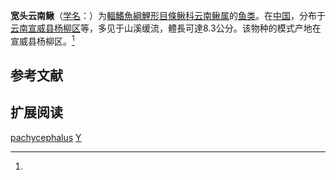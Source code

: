 {{Speciesbox
| name = 宽头云南鳅
| status = LC
| status_system = IUCN3.1
| image = 
| genus = Yunnanilus
| species = pachycephalus
| authority = Kottelat et Chu, 1988<ref name='id6434'>{{cite web| url =http://www.bioinfo.cn/db05/BjdwSpecies.php?action=view&id=6434| title =宽头云南鳅| work =中国动物物种编目数据库| publisher =中国科学院微生物研究所| author =中国科学院动物研究所| accessdate =2009-04-11| deadurl =yes| archiveurl =https://web.archive.org/web/20160305041019/http://www.bioinfo.cn/db05/BjdwSpecies.php?action=view&id=6434| archivedate =2016-03-05}}</ref>
| synonyms = 
}}

'''宽头云南鳅'''（[[学名|学名]]：{{lang|la|''Yunnanilus pachycephalus''}}）为[[輻鰭魚綱|輻鰭魚綱]][[鯉形目|鯉形目]][[條鳅科|條鳅科]][[云南鳅属|云南鳅属]]的[[鱼类|鱼类]]。在[[中国|中国]]，分布于[[云南|云南]][[宣威县|宣威县]][[杨柳区|杨柳区]]等，多见于山溪缓流，體長可達8.3公分。该物种的模式产地在宣威县杨柳区。<ref name='id6434'/>

== 参考文献 ==
{{reflist}}

== 扩展阅读 ==
{{refbegin}}
{{wikispecies-inline|Yunnanilus pachycephalus|宽头云南鳅}}
{{refend}}
{{Taxonbar|from=Q1040608}}

[[Category:云南鳅属|pachycephalus]]
[[Category:1988年描述的魚類|Y]]


{{鯉形目小作品}}